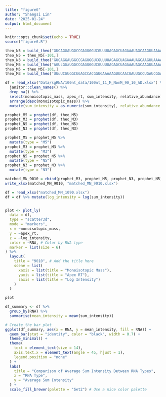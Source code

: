 ```yaml
---
title: "figure6"
author: "Shangsi Lin"
date: "2025-01-24"
output: html_document
---
```


```r
knitr::opts_chunk$set(echo = TRUE)
source("figure6.R")
```

```r
theo_N5 = build_theo("GUCAGGAUGGCCGAGUGGUCGUUUUAGAGCUAGAAAUAGCAAGUUAAAAUAAGGCUAGUCCGUUAUCAACUUGAAAAAGUGGCACCGAGUCGGUGCUUUU", dictionary, TRUE)
theo_N5 = theo_N5[-101,]
theo_N3 = build_theo("GUCAGGAUGGCCGAGUGGUCGUUUUAGAGCUAGAAAUAGCAAGUUAAAAUAAGGCUAGUCCGUUAUCAACUUGAAAAAGUGGCACCGAGUCGGUGCUUUU", dictionary, FALSE)
theo_M5 = build_theo("AGUcGGaUGGCCGAGUGGUCGUUUUAGAGCUAGAAAUAGCAAGUUAAAAUAAGGCUAGUCCGUUAUCAACUUGAAAAAGUGGCACCGAGUCGGUGCUuUU", dictionary, TRUE)
theo_M5 = theo_M5[-101,]
theo_M3 = build_theo("UUuUCGUGGCUGAGCCACGGUGAAAAAGUUCAACUAUUGCCUGAUCGGAAUAAAAUUGAACGAUAAAGAUCGAGAUUUUGCUGGUGAGCCGGUaGGcUGA", dictionary, FALSE)
```

```r
df = read_xlsx("Data/sgRNA/100nt_data/100nt_11_M_NonM_90_10_AD.xlsx") %>% 
  janitor::clean_names() %>% 
  drop_na() %>% 
  select(monoisotopic_mass, apex_rt, sum_intensity, relative_abundance) %>% 
  arrange(desc(monoisotopic_mass)) %>%
  mutate(sum_intensity = as.numeric(sum_intensity), relative_abundance = as.numeric(relative_abundance))

prophet_M5 = prophet(df, theo_M5)
prophet_M3 = prophet(df, theo_M3)
prophet_N5 = prophet(df, theo_N5)
prophet_N3 = prophet(df, theo_N3)

prophet_M5 = prophet_M5 %>% 
  mutate(type = "M5")
prophet_M3 = prophet_M3 %>% 
  mutate(type = "M3")
prophet_N5 = prophet_N5 %>% 
  mutate(type = "N5")
prophet_N3 = prophet_N3 %>% 
  mutate(type = "N3")

matched_MN_9010 = rbind(prophet_M3, prophet_M5, prophet_N3, prophet_N5)
write_xlsx(matched_MN_9010, "matched_MN_9010.xlsx")
```

```r
df = read_xlsx("matched_MN_1090.xlsx")
df = df %>% mutate(log_intensity = log(sum_intensity))


plot <- plot_ly(
  data = df,
  type = "scatter3d",
  mode = "markers",
  x = ~monoisotopic_mass,
  y = ~apex_rt,
  z = ~log_intensity,
  color = ~RNA, # Color by RNA type
  marker = list(size = 6)
) %>%
  layout(
    title = "9010", # Add the title here
    scene = list(
      xaxis = list(title = "Monoisotopic Mass"),
      yaxis = list(title = "Apex RT"),
      zaxis = list(title = "Log Intensity")
    )
  )

plot


```

```r
df_summary <- df %>%
  group_by(RNA) %>%
  summarise(mean_intensity = mean(sum_intensity))

# Create the bar plot
ggplot(df_summary, aes(x = RNA, y = mean_intensity, fill = RNA)) +
  geom_bar(stat = "identity", color = "black", width = 0.7) +
  theme_minimal() + 
  theme(
    text = element_text(size = 14),
    axis.text.x = element_text(angle = 45, hjust = 1),
    legend.position = "none"
  ) +
  labs(
    title = "Comparison of Average Sum Intensity Between RNA Types",
    x = "RNA Type",
    y = "Average Sum Intensity"
  ) +
  scale_fill_brewer(palette = "Set2") # Use a nice color palette
```


